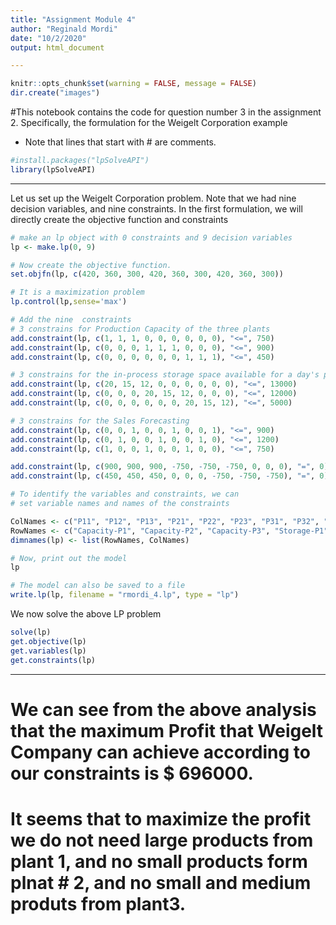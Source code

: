 ---
title: "Assignment Module 4"
author: "Reginald Mordi"
date: "10/2/2020"
output: html_document

---
```{r setup, include=FALSE}
knitr::opts_chunk$set(warning = FALSE, message = FALSE)
dir.create("images")
```

#This notebook contains the code for question number 3 in the assignment 2. Specifically, the formulation for the Weigelt Corporation example

* Note that lines that start with # are comments. 

```{r,eval=FALSE}
#install.packages("lpSolveAPI")
library(lpSolveAPI)
```
***
Let us set up the Weigelt Corporation problem. Note that we had nine decision variables, and nine constraints.
In the first formulation, we will directly create the objective function and constraints
```{r}
# make an lp object with 0 constraints and 9 decision variables
lp <- make.lp(0, 9)

# Now create the objective function. 
set.objfn(lp, c(420, 360, 300, 420, 360, 300, 420, 360, 300))

# It is a maximization problem
lp.control(lp,sense='max')

# Add the nine  constraints
# 3 constrains for Production Capacity of the three plants
add.constraint(lp, c(1, 1, 1, 0, 0, 0, 0, 0, 0), "<=", 750)
add.constraint(lp, c(0, 0, 0, 1, 1, 1, 0, 0, 0), "<=", 900)
add.constraint(lp, c(0, 0, 0, 0, 0, 0, 1, 1, 1), "<=", 450)

# 3 constrains for the in-process storage space available for a day's production of the three plants
add.constraint(lp, c(20, 15, 12, 0, 0, 0, 0, 0, 0), "<=", 13000)
add.constraint(lp, c(0, 0, 0, 20, 15, 12, 0, 0, 0), "<=", 12000)
add.constraint(lp, c(0, 0, 0, 0, 0, 0, 20, 15, 12), "<=", 5000)

# 3 constrains for the Sales Forecasting 
add.constraint(lp, c(0, 0, 1, 0, 0, 1, 0, 0, 1), "<=", 900)
add.constraint(lp, c(0, 1, 0, 0, 1, 0, 0, 1, 0), "<=", 1200)
add.constraint(lp, c(1, 0, 0, 1, 0, 0, 1, 0, 0), "<=", 750)

add.constraint(lp, c(900, 900, 900, -750, -750, -750, 0, 0, 0), "=", 0)
add.constraint(lp, c(450, 450, 450, 0, 0, 0, -750, -750, -750), "=", 0)

# To identify the variables and constraints, we can
# set variable names and names of the constraints

ColNames <- c("P11", "P12", "P13", "P21", "P22", "P23", "P31", "P32", "P33")
RowNames <- c("Capacity-P1", "Capacity-P2", "Capacity-P3", "Storage-P1", "Storage-P2", "Storage-P3", "Sales-P1", "Sales-P2", "Sales-P3","c1","c2")
dimnames(lp) <- list(RowNames, ColNames)

# Now, print out the model
lp

# The model can also be saved to a file
write.lp(lp, filename = "rmordi_4.lp", type = "lp")
```
We now solve the above LP problem

```{r}
solve(lp)
get.objective(lp)
get.variables(lp)
get.constraints(lp)
```
***
# We can see from the above analysis that the maximum Profit that Weigelt Company can achieve according to our constraints is $ 696000.

# It seems that to maximize the profit we do not need large products from plant 1, and no small products form plnat # 2, and no small and medium produts from plant3.

